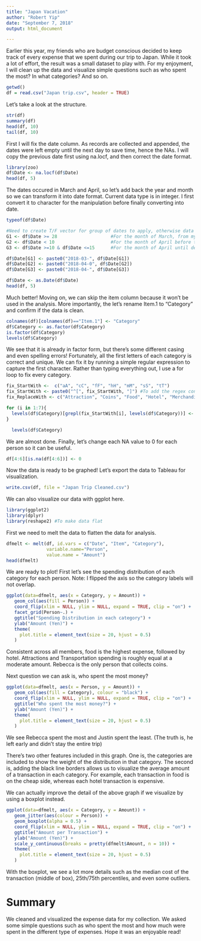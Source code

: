 ```yaml
---
title: "Japan Vacation"
author: "Robert Yip"
date: "September 7, 2018"
output: html_document

---
```

Earlier this year, my friends who are budget conscious decided to keep track of every expense that we spent during our trip to Japan. While it took a lot of effort, the result was a small dataset to play with. For my enjoyment, I will clean up the data and visualize simple questions such as who spent the most? In what categories? And so on.



```r
getwd()
df = read.csv("Japan trip.csv", header = TRUE)

```

Let's take a look at the structure.
```r
str(df)
summary(df)
head(df, 10)
tail(df, 10)
```
First I will fix the date column. As records are collected and appended, the dates were left empty until the next day to save time, hence the NAs.
I will copy the previous date first using na.locf, and then correct the date format.

```r
library(zoo)
df$Date <- na.locf(df$Date)
head(df, 5)  
```
The dates occured in March and April, so let's add back the year and month so we can transform it into date format. 
Current data type is in integer. I first convert it to character for the manipulation before finally converting into date.
```r
typeof(df$Date) 

#Need to create T/F vector for group of dates to apply, otherwise data type will change
G1 <- df$Date >= 28                    #For the month of March, from my arrival date
G2 <- df$Date < 10                     #For the month of April before the 10th.
G3 <- df$Date >=10 & df$Date <=15      #For the month of April until departure.

df$Date[G1] <- paste0("2018-03-", df$Date[G1])
df$Date[G2] <- paste0("2018-04-0", df$Date[G2])
df$Date[G3] <- paste0("2018-04-", df$Date[G3])

df$Date <- as.Date(df$Date)
head(df, 5)  
```
Much better! Moving on, we can skip the item column because it won't be used in the analysis. More importantly, the let's rename Item.1 to "Category" and confirm if the data is clean.
```r
colnames(df)[colnames(df)=="Item.1"] <- "Category"
df$Category <- as.factor(df$Category)
is.factor(df$Category)
levels(df$Category)

```
We see that it is already in factor form, but there's some different casing and even spelling errors! Fortunately, all the first letters of each category is correct and unique. We can fix it by running a simple regular expression to capture the first character. Rather than typing everything out, I use a for loop to fix every category.
```r
fix_StartWith <-  c("aA", "cC", "fF", "hH", "mM", "sS", "tT")
fix_StartWith <- paste0("^[", fix_StartWith, "]") #To add the regex conditions
fix_ReplaceWith <- c("Attraction", "Coins", "Food", "Hotel", "Merchandise", "Souvenir", "Transport")

for (i in 1:7){
  levels(df$Category)[grepl(fix_StartWith[i], levels(df$Category))] <- fix_ReplaceWith[i]
}

  levels(df$Category)
```
We are almost done. Finally, let's change each NA value to 0 for each person so it can be useful.
```r
df[4:6][is.na(df[4:6])] <- 0
```
Now the data is ready to be graphed! Let's export the data to Tableau for visualization.
```r
write.csv(df, file = "Japan Trip Cleaned.csv")
```
We can also visualize our data with ggplot here.
```r
library(ggplot2)
library(dplyr)
library(reshape2) #To make data flat
```
First we need to melt the data to flatten the data for analysis.
```r
dfmelt <- melt(df, id.vars = c("Date", "Item", "Category"), 
               variable.name="Person", 
               value.name = "Amount") 
head(dfmelt)
```
We are ready to plot! First let's see the spending distribution of each category for each person.
Note: I flipped the axis so the category labels will not overlap.
```r
ggplot(data=dfmelt, aes(x = Category, y = Amount)) +
   geom_col(aes(fill = Person)) + 
   coord_flip(xlim = NULL, ylim = NULL, expand = TRUE, clip = "on") +
   facet_grid(Person~.) +
   ggtitle("Spending Distribution in each category") +
   ylab("Amount (Yen)") +
   theme(
     plot.title = element_text(size = 20, hjust = 0.5)
   )

```

Consistent across all members, food is the highest expense, followed by hotel.
Attractions and Transportation spending is roughly equal at a moderate amount.
Rebecca is the only person that collects coins.

Next question we can ask is, who spent the most money?
```r
ggplot(data=dfmelt, aes(x = Person, y = Amount)) +
   geom_col(aes(fill = Category), colour = "black") + 
   coord_flip(xlim = NULL, ylim = NULL, expand = TRUE, clip = "on") +
   ggtitle("Who spent the most money?") +
   ylab("Amount (Yen)") +
   theme(
     plot.title = element_text(size = 20, hjust = 0.5)
   )

```

We see Rebecca spent the most and Justin spent the least. (The truth is, he left early and didn't stay the entire trip)

There's two other features included in this graph. 
One is, the categories are included to show the weight of the distribution in that category.
The second is, adding the black line borders allows us to visualize the average amount of a transaction in each category. For example, each transaction in food is on the cheap side, whereas each hotel transaction is expensive.

We can actually improve the detail of the above graph if we visualize by using a boxplot instead.
```r
ggplot(data=dfmelt, aes(x = Category, y = Amount)) +
   geom_jitter(aes(colour = Person)) + 
   geom_boxplot(alpha = 0.5) +
   coord_flip(xlim = NULL, ylim = NULL, expand = TRUE, clip = "on") +
   ggtitle("Amount per Transaction") +
   ylab("Amount (Yen)") +
   scale_y_continuous(breaks = pretty(dfmelt$Amount, n = 10)) +
   theme(
     plot.title = element_text(size = 20, hjust = 0.5)
   )

```

With the boxplot, we see a lot more details such as the median cost of the transaction (middle of box), 25th/75th percentiles, and even some outliers.

# Summary
We cleaned and visualized the expense data for my collection. We asked some simple questions such as who spent the most and how much were spent in the different type of expenses. Hope it was an enjoyable read!